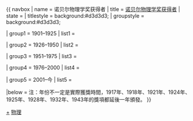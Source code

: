 {{ navbox
| name       = 诺贝尔物理学奖获得者
| title      = [[诺贝尔物理学奖]][[诺贝尔物理学奖得主列表|获得者]]
| state = {{{state|collapsed}}}
| titlestyle = background:#d3d3d3;
| groupstyle = background:#d3d3d3;

| group1 = 1901–1925
| list1  = <div>
{{nowrap|1901年：[[威廉·伦琴|伦琴]] / }}
{{nowrap|1902年：[[亨德里克·洛伦兹|洛伦兹]]、[[彼得·塞曼|塞曼]] / }}
{{nowrap|1903年：[[亨利·贝可勒尔|贝克勒]]、[[皮埃尔·居里]]、[[玛丽·居里]] / }}
{{nowrap|1904年：[[約翰·斯特拉特，第三代瑞利男爵|瑞利]] / }}
{{nowrap|1905年：[[菲利普·莱纳德]] / }}
{{nowrap|1906年：[[約瑟夫·湯姆孫|汤姆孙]] / }}
{{nowrap|1907年：[[阿尔伯特·迈克耳孙|迈克耳孙]] / }}
{{nowrap|1908年：[[加布里埃尔·李普曼|李普曼]] / }}
{{nowrap|1909年：[[古列尔莫·马可尼|马可尼]]、[[卡尔·布劳恩|布劳恩]] / }}
{{nowrap|1910年：[[约翰内斯·范德瓦耳斯|范德瓦耳斯]] / }}
{{nowrap|1911年：[[威廉·维恩|维恩]] / }}
{{nowrap|1912年：[[古斯塔夫·达伦|达伦]] / }}
{{nowrap|1913年：[[海克·卡末林·昂內斯|昂內斯]] / }}
{{nowrap|1914年：[[马克斯·冯·劳厄|劳厄]] / }}
{{nowrap|1915年：[[威廉·劳伦斯·布拉格|劳伦斯·布拉格]]、[[威廉·亨利·布拉格|亨利·布拉格]] / }}
{{nowrap|1917年：[[查尔斯·巴克拉|巴克拉]] / }}
{{nowrap|1918年：[[马克斯·普朗克|普朗克]] / }}
{{nowrap|1919年：[[约翰内斯·斯塔克|施塔克]] / }}
{{nowrap|1920年：[[夏尔·纪尧姆|纪尧姆]] / }}
{{nowrap|1921年：[[阿尔伯特·爱因斯坦|爱因斯坦]] / }}
{{nowrap|1922年：[[尼尔斯·玻尔|玻尔]] / }}
{{nowrap|1923年：[[罗伯特·密立根|密立根]] / }}
{{nowrap|1924年：[[曼内·西格巴恩|西格巴恩]] / }}
{{nowrap|1925年：[[詹姆斯·弗兰克|弗兰克]]、[[古斯塔夫·赫兹|赫兹]]}}
</div>

| group2     = 1926–1950
| list2      = <div>
{{nowrap|1926年：[[让·佩兰]] / }}
{{nowrap|1927年：[[阿瑟·康普顿|康普顿]]、[[查爾斯·湯姆森·里斯·威爾遜|威耳逊]] / }}
{{nowrap|1928年：[[欧文·理查森|理查森]] / }}
{{nowrap|1929年：[[路易·德布罗意|德布罗意]] / }}
{{nowrap|1930年：[[錢德拉塞卡拉·拉曼|拉曼]] / }}
{{nowrap|1932年：[[维尔纳·海森堡|海森堡]] / }}
{{nowrap|1933年：[[埃尔温·薛定谔|薛定谔]]、[[保羅·狄拉克|狄拉克]] / }}
{{nowrap|1935年：[[詹姆斯·查德威克|-{查}-德威克]] / }}
{{nowrap|1936年：[[维克托·赫斯|赫斯]]、[[卡尔·戴维·安德森|安德森]] / }}
{{nowrap|1937年：[[克林顿·戴维孙|戴维孙]]、[[乔治·汤姆孙|汤姆孙]] / }}
{{nowrap|1938年：[[恩里科·費米|费米]] / }}
{{nowrap|1939年：[[欧内斯特·劳伦斯|劳伦斯]] / }}
{{nowrap|1943年：[[奥托·施特恩|施特恩]] / }}
{{nowrap|1944年：[[伊西多·拉比|拉比]] / }}
{{nowrap|1945年：[[沃尔夫冈·泡利|泡利]] / }}
{{nowrap|1946年：[[珀西·布里奇曼|布里奇曼]] / }}
{{nowrap|1947年：[[爱德华·阿普尔顿|阿普尔顿]] / }}
{{nowrap|1948年：[[帕特里克·布莱克特|布萊克特]] / }}
{{nowrap|1949年：[[汤川秀树]] / }}
{{nowrap|1950年：[[塞西尔·鲍威尔|鲍威尔]]}}
</div>

| group3     = 1951–1975
| list3      = <div>
{{nowrap|1951年：[[约翰·考克饶夫|考克饶夫]]、[[欧内斯特·沃尔顿|沃爾頓]] / }}
{{nowrap|1952年：[[费利克斯·布洛赫|布洛赫]]、[[爱德华·珀塞尔|珀塞尔]] / }}
{{nowrap|1953年：[[弗里茨·泽尔尼克|泽尔尼克]] / }}
{{nowrap|1954年：[[马克斯·玻恩|玻恩]]、[[瓦尔特·博特|博特]] / }}
{{nowrap|1955年：[[威利斯·兰姆|兰姆]]、[[波利卡普·库施|库施]] / }}
{{nowrap|1956年：[[威廉·肖克利|肖克利]]、[[约翰·巴丁|巴丁]]、[[沃尔特·布拉顿|布拉顿]] / }}
{{nowrap|[[1957年诺贝尔物理学奖|1957年]]：[[杨振宁]]、[[李政道]] / }}
{{nowrap|1958年：[[帕维尔·阿列克谢耶维奇·切连科夫|切连科夫]]、[[伊利亚·米哈伊洛维奇·弗兰克|弗兰克]]、[[伊戈尔·叶夫根耶维奇·塔姆|塔姆]] / }}
{{nowrap|1959年：[[埃米利奥·塞格雷|塞格雷]]、[[欧文·张伯伦|张伯伦]] / }}
{{nowrap|1960年：[[唐纳德·格拉泽|格拉泽]] / }}
{{nowrap|1961年：[[罗伯特·霍夫施塔特|霍夫施塔特]]、[[鲁道夫·穆斯堡尔|穆斯堡尔]] / }}
{{nowrap|1962年：[[列夫·朗道|朗道]] / }}
{{nowrap|1963年：[[尤金·維格納|维格纳]]、[[玛丽亚·格佩特-梅耶|梅耶]]、[[約翰內斯·延森|延森]] / }}
{{nowrap|1964年：[[查尔斯·汤斯|汤斯]]、[[尼古拉·根纳季耶维奇·巴索夫|巴索夫]]、[[亚历山大·米哈伊洛维奇·普罗霍罗夫|普罗霍罗夫]] / }}
{{nowrap|1965年：[[朝永振一郎]]、[[朱利安·施温格|施温格]]、[[理查德·費曼|费曼]] / }}
{{nowrap|1966年：[[阿尔弗雷德·卡斯特勒|卡斯特勒]] / }}
{{nowrap|1967年：[[汉斯·贝特|贝特]] / }}
{{nowrap|1968年：[[路易斯·阿尔瓦雷茨|阿尔瓦雷茨]] / }}
{{nowrap|1969年：[[默里·盖尔曼|盖尔-曼]] / }}
{{nowrap|1970年：[[汉尼斯·阿尔文|阿耳文]]、[[路易·奈爾|奈爾]] / }}
{{nowrap|1971年：[[加博尔·德奈什|伽博]] / }}
{{nowrap|1972年：[[约翰·巴丁|巴丁]]、[[利昂·库珀|库珀]]、[[约翰·施里弗|施里弗]] / }}
{{nowrap|1973年：[[江崎玲於奈]]、[[伊瓦尔·贾埃弗|贾埃弗]]、[[布赖恩·约瑟夫森|约瑟夫森]] / }}
{{nowrap|1974年：[[马丁·赖尔|赖尔]]、[[安东尼·休伊什|休伊什]] / }}
{{nowrap|1975年：[[奥格·玻尔|玻尔]]、[[本·莫特森|莫特森]]、[[利奧·雷恩沃特|雷恩沃特]]}}
</div>

| group4     = 1976–2000
| list4      = <div>
{{nowrap|1976年：[[伯顿·里克特|里克特]]、[[丁肇中]] / }}
{{nowrap|1977年：[[菲利普·安德森|安德森]]、[[内维尔·莫特|莫特]]、[[約翰·范扶累克|范扶累克]] / }}
{{nowrap|1978年：[[彼得·列昂尼多维奇·卡皮察|卡皮察]]、[[阿诺·彭齐亚斯|彭齐亚斯]]、[[罗伯特·伍德罗·威尔逊|威尔逊]] / }}
{{nowrap|1979年：[[谢尔登·格拉肖|格拉肖]]、[[阿卜杜勒·萨拉姆|萨拉姆]]、[[史蒂文·温伯格|温伯格]] / }}
{{nowrap|1980年：[[詹姆斯·克罗宁|克罗宁]]、[[瓦尔·菲奇|菲奇]] / }}
{{nowrap|1981年：[[尼古拉斯·布隆伯根|布隆伯根]]、[[阿瑟·肖洛|肖洛]]、[[凯·西格巴恩|西格巴恩]] / }}
{{nowrap|1982年：[[肯尼斯·威爾森|威爾森]] / }}
{{nowrap|1983年：[[苏布拉马尼扬·钱德拉塞卡|钱德拉塞卡]]、[[威廉·福勒|福勒]] / }}
{{nowrap|1984年：[[卡洛·鲁比亚|鲁比亚]]、[[西蒙·范德梅尔|范德梅尔]] / }}
{{nowrap|1985年：[[克劳斯·冯·克利青|克利青]] / }}
{{nowrap|1986年：[[恩斯特·鲁斯卡|鲁斯卡]]、[[格尔德·宾宁|宾宁]]、[[海因里希·罗雷尔|罗雷尔]] / }}
{{nowrap|1987年：[[约翰内斯·贝德诺尔茨|贝德诺尔茨]]、[[卡尔·米勒|米勒]] / }}
{{nowrap|1988年：[[利昂·萊德曼|莱德曼]]、[[梅尔文·施瓦茨|施瓦茨]]、[[杰克·施泰因贝格尔|施泰因贝格尔]] / }}
{{nowrap|1989年：[[诺曼·拉姆齐|拉姆齐]]、[[汉斯·德默尔特|德默尔特]]、[[沃尔夫冈·保罗|保罗]] / }}
{{nowrap|1990年：[[杰尔姆·弗里德曼|弗里德曼]]、[[亨利·肯德尔|肯德尔]]、[[理查·爱德华·泰勒|泰勒]] / }}
{{nowrap|1991年：[[皮埃尔-吉勒·德热纳|德热纳]] / }}
{{nowrap|1992年：[[乔治·夏帕克|夏帕克]] / }}
{{nowrap|1993年：[[拉塞尔·赫尔斯|赫尔斯]]、[[约瑟夫·泰勒|泰勒]] / }}
{{nowrap|1994年：[[伯特伦·布罗克豪斯|布罗克豪斯]]、[[克利福德·沙尔|沙尔]] / }}
{{nowrap|1995年：[[马丁·佩尔|佩尔]]、[[弗雷德里克·莱因斯|莱因斯]] / }}
{{nowrap|1996年：[[戴维·李 (物理学家)|戴维·李]]、[[道格拉斯·奥谢罗夫|奥谢罗夫]]、[[罗伯特·科尔曼·理查森|理查森]] / }}
{{nowrap|1997年：[[朱棣文]]、[[克洛德·科昂-唐努德日|科昂-唐努德日]]、[[威廉·丹尼尔·菲利普斯|菲利普斯]] / }}
{{nowrap|1998年：[[羅伯特·勞夫林|勞夫林]]、[[霍斯特·施特默|施特默]]、[[崔琦]] / }}
{{nowrap|1999年：[[杰拉德·特·胡夫特|胡夫特]]、[[马丁纽斯·韦尔特曼|韦尔特曼]] / }}
{{nowrap|2000年：[[若列斯·伊万诺维奇·阿尔费罗夫|阿尔费罗夫]]、[[赫伯特·克勒默|克勒默]]、[[杰克·基尔比|基尔比]]}}
</div>

| group5     = 2001–今
| list5      = <div>
{{nowrap|2001年：[[埃里克·康奈尔|康奈尔]]、[[沃爾夫岡·克特勒|克特勒]]、[[卡尔·威曼|威曼]] / }}
{{nowrap|2002年：[[雷蒙德·戴维斯|戴维斯]]、[[小柴昌俊]]、[[里卡尔多·贾科尼|贾科尼]] / }}
{{nowrap|2003年：[[阿列克谢·阿列克谢耶维奇·阿布里科索夫|阿布里科索夫]]、[[维塔利·拉扎列维奇·金兹堡|金兹堡]]、[[安東尼·萊格特|萊格特]] / }}
{{nowrap|2004年：[[戴维·格娄斯|格娄斯]]、[[休·波利策|波利策]]、[[弗朗克·韦尔切克|韦尔切克]] / }}
{{nowrap|2005年：[[罗伊·格劳伯|格劳伯]]、[[约翰·霍尔|霍尔]]、[[特奥多尔·亨施|亨施]] / }}
{{nowrap|2006年：[[约翰·马瑟|马瑟]]、[[乔治·斯穆特|斯穆特]] / }}
{{nowrap|2007年：[[阿尔贝·费尔|费尔]]、[[彼得·格林贝格|格林贝格]] / }}
{{nowrap|2008年：[[南部陽一郎]]、[[小林誠 (物理學家)|小林誠]]、[[益川敏英]] / }}
{{nowrap|2009年：[[乔治·史密斯|史密斯]]、[[威拉德·博伊尔|博伊尔]]、[[高錕]] / }}
{{nowrap|2010年：[[安德烈·海姆|海姆]]、[[康斯坦丁·诺沃肖洛夫|诺沃肖洛夫]] / }}
{{nowrap|2011年：[[索尔·珀尔马特|珀尔马特]]、[[布莱恩·施密特|施密特]]、[[亚当·里斯|里斯]] / }}
{{nowrap|2012年：[[塞尔日·阿罗什|阿罗什]]、[[戴维·瓦恩兰|瓦恩兰]] / }}
{{nowrap|2013年：[[弗朗索瓦·恩格勒|恩格勒]]、[[彼得·希格斯|希格斯]] / }}
{{nowrap|2014年：[[赤崎勇]]、[[天野浩]]、[[中村修二]] / }}
{{nowrap|2015年：[[梶田隆章]]、[[阿瑟·麥克唐納|麥克唐納]] / }}
{{nowrap|2016年：[[戴維·索利斯|索利斯]]、[[邓肯·霍尔丹|霍尔丹]]、[[约翰·科斯特利茨|科斯特利茨]] / }}
{{nowrap|2017年：[[萊納·魏斯|魏斯]]、[[巴里·巴里什|巴里什]]、[[基普·索恩|索恩]] / }}
{{nowrap|2018年：[[阿瑟·阿什金|阿什金]]、[[热拉尔·穆鲁|穆鲁]]、[[唐娜·斯特里克兰|斯特里克兰]] / }}
{{nowrap|2019年：[[吉姆·皮布尔斯|皮布尔斯]]、[[迪迪埃·奎洛兹|奎洛兹]]、[[米歇尔·麦耶|-{zh-hans:马约尔;zh-hant:麥耶;zh-tw:梅爾;}-]] / }}
{{nowrap|2020年：[[羅傑·潘洛斯|-{zh-hans:彭罗斯;zh-tw:潘洛斯;}-]]、[[赖因哈德·根策尔|根策尔]]、[[安德烈娅·盖兹|盖兹]] / }}
{{nowrap|2021年：[[真鍋淑郎]]、[[克劳斯·哈塞尔曼|哈塞尔曼]]、[[喬治·帕里西|帕里西]]}}
</div>
|below = 注：年份不一定是實際獲獎時間，1917年、1918年、1921年、1924年、1925年、1928年、1932年、1943年的獎項都延後一年頒發。
}}<noinclude>
[[Category:诺贝尔物理学奖获得者|+]]
[[Category:诺贝尔奖模板|物理]]
</noinclude>